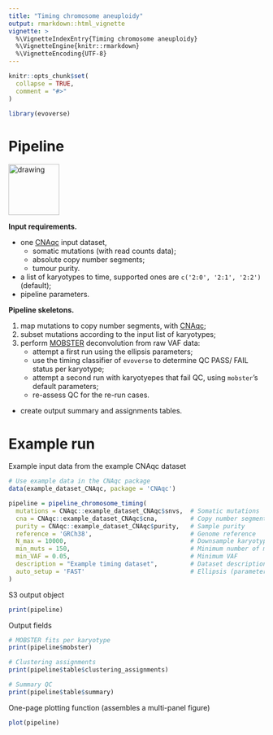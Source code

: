 ```yaml
---
title: "Timing chromosome aneuploidy"
output: rmarkdown::html_vignette
vignette: >
  %\VignetteIndexEntry{Timing chromosome aneuploidy}
  %\VignetteEngine{knitr::rmarkdown}
  %\VignetteEncoding{UTF-8}
---
```


```r
knitr::opts_chunk$set(
  collapse = TRUE,
  comment = "#>"
)
```

```r
library(evoverse)
```

# Pipeline

<img src="pipeline_timing.png" alt="drawing" height="100"/>

**Input requirements.** 

* one [CNAqc](https://caravagn.github.io/CNAqc/) input dataset, 
  * somatic mutations  (with read counts data);
  * absolute copy number segments;
  * tumour purity.
* a list of karyotypes to time, supported ones are `c('2:0', '2:1', '2:2')` (default); 
* pipeline parameters.

**Pipeline skeletons.**

1. map mutations to copy number segments, with [CNAqc](https://caravagn.github.io/CNAqc/);
2. subset mutations according to the input list of karyotypes;
3. perform [MOBSTER](https://caravagn.github.io/mobster/) deconvolution from raw VAF data:
   * attempt a first run using the ellipsis parameters;
   * use the timing classifier of `evoverse` to determine QC PASS/ FAIL status per karyotype;
   * attempt a second run with karyotyepes that fail QC, using `mobster`'s default parameters;
   * re-assess QC for the re-run cases.
* create output summary and assignments tables.

# Example run

Example input data from the example CNAqc dataset

```r
# Use example data in the CNAqc package
data(example_dataset_CNAqc, package = 'CNAqc')

pipeline = pipeline_chromosome_timing(
  mutations = CNAqc::example_dataset_CNAqc$snvs,  # Somatic mutations
  cna = CNAqc::example_dataset_CNAqc$cna,         # Copy number segments
  purity = CNAqc::example_dataset_CNAqc$purity,   # Sample purity
  reference = 'GRCh38',                           # Genome reference
  N_max = 10000,                                  # Downsample karyotypes with > 10K mutations (none here)
  min_muts = 150,                                 # Minimum number of mutations per karyotype
  min_VAF = 0.05,                                 # Minimum VAF 
  description = "Example timing dataset",         # Dataset description
  auto_setup = 'FAST'                             # Ellipsis (parameters forwarded to each mobster first run)
)
```

S3 output object
```r
print(pipeline)
```

Output fields
```r
# MOBSTER fits per karyotype
print(pipeline$mobster)

# Clustering assignments
print(pipeline$table$clustering_assignments)

# Summary QC
print(pipeline$table$summary)
```

One-page plotting function (assembles a multi-panel figure)
```r
plot(pipeline)
```
